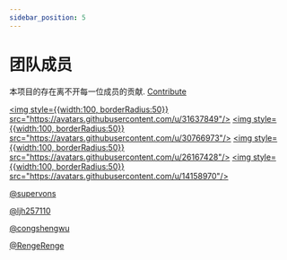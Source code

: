 ```yaml
---
sidebar_position: 5
---
```


# 团队成员

本项目的存在离不开每一位成员的贡献. [Contribute](https://github.com/supervons/react-native-echarts-pro/graphs/contributors)

<a href="https://github.com/supervons"> <img style={{width:100, borderRadius:50}} src="https://avatars.githubusercontent.com/u/31637849"/> </a>
<a href="https://github.com/ljh257110"> <img style={{width:100, borderRadius:50}} src="https://avatars.githubusercontent.com/u/30766973"/> </a>
<a href="https://github.com/congshengwu"> <img style={{width:100, borderRadius:50}} src="https://avatars.githubusercontent.com/u/26167428"/> </a>
<a href="https://github.com/RengeRenge"> <img style={{width:100, borderRadius:50}} src="https://avatars.githubusercontent.com/u/14158970"/> </a>

[@supervons](https://github.com/supervons)

[@ljh257110](https://github.com/ljh257110)

[@congshengwu](https://github.com/congshengwu)

[@RengeRenge](https://github.com/RengeRenge)
